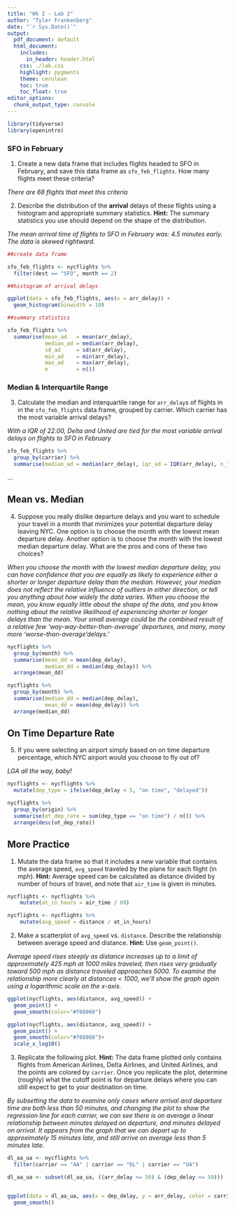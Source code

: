 ```yaml
---
title: "Wk 2 - Lab 2"
author: "Tyler Frankenberg"
date: "`r Sys.Date()`"
output:
  pdf_document: default
  html_document:
    includes:
      in_header: header.html
    css: ./lab.css
    highlight: pygments
    theme: cerulean
    toc: true
    toc_float: true
editor_options: 
  chunk_output_type: console
---
```


```r

library(tidyverse)
library(openintro)

```

### SFO in February

1.  Create a new data frame that includes flights headed to SFO in February, 
    and save this data frame as `sfo_feb_flights`. How many flights 
    meet these criteria?  
    
  *There are 68 flights that meet this criteria*
    
2.  Describe the distribution of the **arrival** delays of these flights using a 
    histogram and appropriate summary statistics. **Hint:** The summary 
    statistics you use should depend on the shape of the distribution.
  
  *The mean arrival time of flights to SFO in February was: 4.5 minutes early.  The data is skewed rightward.*

```r

##create data frame

sfo_feb_flights <- nycflights %>%
  filter(dest == "SFO", month == 2)

##histogram of arrival delays

ggplot(data = sfo_feb_flights, aes(x = arr_delay)) +
  geom_histogram(binwidth = 10)

##summary statistics

sfo_feb_flights %>%
  summarise(mean_ad   = mean(arr_delay), 
            median_ad = median(arr_delay),
            sd_ad     = sd(arr_delay),
            min_ad    = min(arr_delay),
            max_ad    = max(arr_delay),
            n         = n())
```

### Median & Interquartile Range

3.  Calculate the median and interquartile range for `arr_delay`s of flights in
    in the `sfo_feb_flights` data frame, grouped by carrier. Which carrier
    has the most variable arrival delays?

  *With a IQR of 22.00, Delta and United are tied for the most variable arrival  delays on flights to SFO in February*

``` r

sfo_feb_flights %>%
  group_by(carrier) %>%
  summarise(median_ad = median(arr_delay), iqr_ad = IQR(arr_delay), n_flights = n())


```
...

## Mean vs. Median

4.  Suppose you really dislike departure delays and you want to schedule 
    your travel in a month that minimizes your potential departure delay leaving 
    NYC. One option is to choose the month with the lowest mean departure delay.
    Another option is to choose the month with the lowest median departure delay. 
    What are the pros and cons of these two choices?

  *When you choose the month with the lowest median departure delay, you can have  confidence that you are equally as likely to experience either a shorter or longer departure delay than the median.  However,  your median does not reflect the relative influence of outliers in either direction, or tell you anything about how widely  the data varies.*
  *When you choose the mean, you know equally little about the shape of the data,   and you know nothing about the relative likelihood of experiencing shorter or longer delays than the mean.  Your small  average could be the combined result of a relative few 'way-way-better-than-average' departures, and many, many more  'worse-than-average'delays.'*
    

```r

nycflights %>%
  group_by(month) %>%
  summarise(mean_dd = mean(dep_delay),
            median_dd = median(dep_delay)) %>%
  arrange(mean_dd)

nycflights %>%
  group_by(month) %>%
  summarise(median_dd = median(dep_delay),
            mean_dd = mean(dep_delay)) %>%
  arrange(median_dd)

```

## On Time Departure Rate

5.  If you were selecting an airport simply based on on time departure 
percentage, which NYC airport would you choose to fly out of?

*LGA all the way, baby!*
    
```r

nycflights <- nycflights %>%
  mutate(dep_type = ifelse(dep_delay < 5, "on time", "delayed"))

nycflights %>%
  group_by(origin) %>%
  summarise(ot_dep_rate = sum(dep_type == "on time") / n()) %>%
  arrange(desc(ot_dep_rate))

```

## More Practice

1.  Mutate the data frame so that it includes a new variable that contains the 
    average speed, `avg_speed` traveled by the plane for each flight (in mph).
    **Hint:** Average speed can be calculated as distance divided by
    number of hours of travel, and note that `air_time` is given in minutes.
    
```r

nycflights <- nycflights %>%
    mutate(at_in_hours = air_time / 60)

nycflights <- nycflights %>%
    mutate(avg_speed = distance / at_in_hours)

```

    
2.  Make a scatterplot of `avg_speed` vs. `distance`. Describe the relationship
    between average speed and distance.
    **Hint:** Use `geom_point()`.
    
*Average speed rises steeply as distance increases up to a limit of approximately*  *425 mph at 1000 miles traveled, then rises very gradually toward 500 mph as distance traveled approaches 5000. To examine the*   *relationship more clearly at distances < 1000, we'll show the graph again using a logarithmic scale on the x-axis.*

    
```r

ggplot(nycflights, aes(distance, avg_speed)) +
  geom_point() +
  geom_smooth(color="#f68060")

ggplot(nycflights, aes(distance, avg_speed)) +
  geom_point() +
  geom_smooth(color="#f68060")+
  scale_x_log10()

```

3.  Replicate the following plot. **Hint:** The data frame plotted only
    contains flights from American Airlines, Delta Airlines, and United
    Airlines, and the points are colored by `carrier`. Once you replicate
    the plot, determine (roughly) what the cutoff point is for departure
    delays where you can still expect to get to your destination on time.
    
*By subsetting the data to examine only cases where arrival and departure time*  *are both less than 50 minutes, and changing the plot to show the regression line for each carrier, we can see there is on average*  *a linear relationship between minutes delayed on departure, and minutes delayed on arrival. It appears from the graph that we can* *depart up to approximately 15 minutes late, and still arrive on average less than 5 minutes late.*

```r

dl_aa_ua <- nycflights %>%
  filter(carrier == "AA" | carrier == "DL" | carrier == "UA")

dl_aa_ua <- subset(dl_aa_ua, ((arr_delay <= 50) & (dep_delay <= 50)))


ggplot(data = dl_aa_ua, aes(x = dep_delay, y = arr_delay, color = carrier)) +
  geom_smooth()


```
